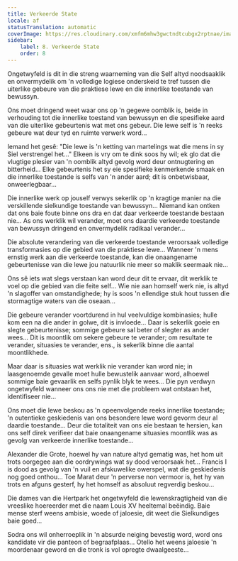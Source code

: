 ```yaml
---
title: Verkeerde State
locale: af
statusTranslation: automatic
coverImage: https://res.cloudinary.com/xmfm6mhw3gwctndtcubgx2rptnae/image/upload/v1740468922/small_cover_tratado_de_psicologia_revolucionaria_a4c0dca4e0.webp
sidebar:
    label: 8. Verkeerde State
    order: 8
---
```

Ongetwyfeld is dit in die streng waarneming van die Self altyd noodsaaklik en onvermydelik om 'n volledige logiese onderskeid te tref tussen die uiterlike gebeure van die praktiese lewe en die innerlike toestande van bewussyn.

Ons moet dringend weet waar ons op 'n gegewe oomblik is, beide in verhouding tot die innerlike toestand van bewussyn en die spesifieke aard van die uiterlike gebeurtenis wat met ons gebeur. Die lewe self is 'n reeks gebeure wat deur tyd en ruimte verwerk word...

Iemand het gesê: "Die lewe is 'n ketting van martelings wat die mens in sy Siel verstrengel het..." Elkeen is vry om te dink soos hy wil; ek glo dat die vlugtige plesier van 'n oomblik altyd gevolg word deur ontnugtering en bitterheid... Elke gebeurtenis het sy eie spesifieke kenmerkende smaak en die innerlike toestande is selfs van 'n ander aard; dit is onbetwisbaar, onweerlegbaar...

Die innerlike werk op jouself verwys sekerlik op 'n kragtige manier na die verskillende sielkundige toestande van bewussyn... Niemand kan ontken dat ons baie foute binne ons dra en dat daar verkeerde toestande bestaan nie... As ons werklik wil verander, moet ons daardie verkeerde toestande van bewussyn dringend en onvermydelik radikaal verander...

Die absolute verandering van die verkeerde toestande veroorsaak volledige transformasies op die gebied van die praktiese lewe... Wanneer 'n mens ernstig werk aan die verkeerde toestande, kan die onaangename gebeurtenisse van die lewe jou natuurlik nie meer so maklik seermaak nie...

Ons sê iets wat slegs verstaan ​​kan word deur dit te ervaar, dit werklik te voel op die gebied van die feite self... Wie nie aan homself werk nie, is altyd 'n slagoffer van omstandighede; hy is soos 'n ellendige stuk hout tussen die stormagtige waters van die oseaan...

Die gebeure verander voortdurend in hul veelvuldige kombinasies; hulle kom een ​​na die ander in golwe, dit is invloede... Daar is sekerlik goeie en slegte gebeurtenisse; sommige gebeure sal beter of slegter as ander wees... Dit is moontlik om sekere gebeure te verander; om resultate te verander, situasies te verander, ens., is sekerlik binne die aantal moontlikhede.

Maar daar is situasies wat werklik nie verander kan word nie; in laasgenoemde gevalle moet hulle bewustelik aanvaar word, alhoewel sommige baie gevaarlik en selfs pynlik blyk te wees... Die pyn verdwyn ongetwyfeld wanneer ons ons nie met die probleem wat ontstaan ​​het, identifiseer nie...

Ons moet die lewe beskou as 'n opeenvolgende reeks innerlike toestande; 'n outentieke geskiedenis van ons besondere lewe word gevorm deur al daardie toestande... Deur die totaliteit van ons eie bestaan ​​te hersien, kan ons self direk verifieer dat baie onaangename situasies moontlik was as gevolg van verkeerde innerlike toestande...

Alexander die Grote, hoewel hy van nature altyd gematig was, het hom uit trots oorgegee aan die oordrywings wat sy dood veroorsaak het... Francis I is dood as gevolg van 'n vuil en afskuwelike owerspel, wat die geskiedenis nog goed onthou... Toe Marat deur 'n perverse non vermoor is, het hy van trots en afguns gesterf, hy het homself as absoluut regverdig beskou...

Die dames van die Hertpark het ongetwyfeld die lewenskragtigheid van die vreeslike hoereerder met die naam Louis XV heeltemal beëindig. Baie mense sterf weens ambisie, woede of jaloesie, dit weet die Sielkundiges baie goed...

Sodra ons wil onherroeplik in 'n absurde neiging bevestig word, word ons kandidate vir die panteon of begraafplaas... Otello het weens jaloesie 'n moordenaar geword en die tronk is vol opregte dwaalgeeste...

